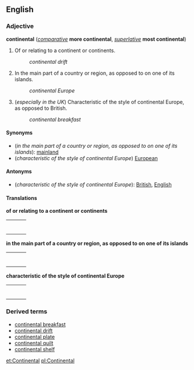 ==English==
===Adjective===
'''continental''' (''[[comparative]]'' '''more continental''', ''[[superlative]]'' '''most continental''')

#Of or relating to a continent or continents.
#:''continental drift''
#In the main part of a country or region, as opposed to on one of its islands.
#:''continental Europe''
#(''especially in the UK'') Characteristic of the style of continental Europe, as opposed to British.
#:''continental breakfast''

====Synonyms====
*(''in the main part of a country or region, as opposed to on one of its islands''): [[mainland]]
*(''characteristic of the style of continental Europe'') [[European]]

====Antonyms====
*(''characteristic of the style of continental Europe''): [[British]], [[English]]

====Translations====

'''of or relating to a continent or continents'''
{| border=0  width=100%
|-
|bgcolor="#FFFFE0" valign=top width=48%|
{|
<!--Put translations for languages from A to I here-->
|}
| width=1% |
|bgcolor="#FFFFE0" valign=top width=48%|
{|
<!--Put translations for languages from J to Z here-->
|}
|}

'''in the main part of a country or region, as opposed to on one of its islands'''
{| border=0  width=100%
|-
|bgcolor="#FFFFE0" valign=top width=48%|
{|
<!--Put translations for languages from A to I here-->
|}
| width=1% |
|bgcolor="#FFFFE0" valign=top width=48%|
{|
<!--Put translations for languages from J to Z here-->
|}
|}

'''characteristic of the style of continental Europe'''
{| border=0  width=100%
|-
|bgcolor="#FFFFE0" valign=top width=48%|
{|
<!--Put translations for languages from A to I here-->
|}
| width=1% |
|bgcolor="#FFFFE0" valign=top width=48%|
{|
<!--Put translations for languages from J to Z here-->
|}
|}

===Derived terms===
*[[continental breakfast]]
*[[continental drift]]
*[[continental plate]]
*[[continental quilt]]
*[[continental shelf]]

[[et:Continental]]
[[pl:Continental]]